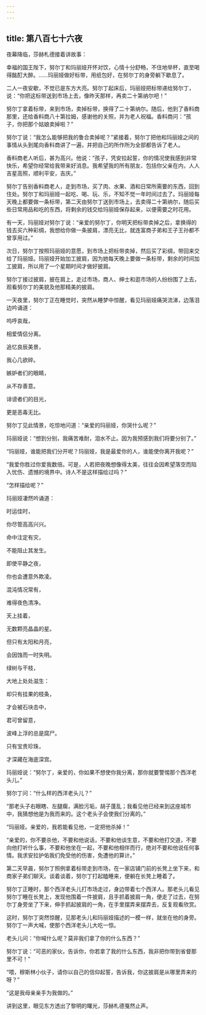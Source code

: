 ```yaml
---
---
---
```

title: 第八百七十六夜
---






夜幕降临，莎赫札德接着讲故事：





幸福的国王陛下，努尔丁和玛丽娅开怀对饮，心情十分舒畅，不住地举杯，直至喝得酩酊大醉。……玛丽娅做好标带，用纸包好，在努尔丁的身旁躺下歇息了。

二人一夜安歇，不觉已是东方大亮。努尔丁起床后，玛丽娅把标带递给努尔丁，说：“你把这标带送到市场上去，像昨天那样，再卖二十第纳尔吧！”

努尔丁拿着标带，来到市场，卖掉标带，换得了二十第纳尔。随后，他到了香料商那里，还给香料商八十第拉姆，感谢他的关照，并为老人祝福。香料商问：“孩子，你把那个姑娘卖掉啦？”

努尔丁说：“我怎么能够把我的鲁合卖掉呢？”紧接着，努尔丁把他和玛丽娅之间的事情从头到尾向香料商讲了一遍，并把自己的所作所为全部都告诉了老人。

香料商老人听后，甚为高兴。他说：“孩子，凭安拉起誓，你的情况使我感到非常快乐，希望你经常给我带来好消息。我希望我的所有朋友、包括你父亲在内，人人吉星高照，顺利平安，吉庆。”

努尔丁告别香料商老人，走到市场，买了肉、水果、酒和日常所需要的东西，回到住处。努尔丁和玛丽娅一起吃、喝、玩、乐，不知不觉一年时间过去了。玛丽娅每天晚上都要做一条标带，第二天由努尔丁送到市场上，去卖得二十第纳尔，随后买些日常用品和吃的东西，将剩余的钱交给玛丽娅保存起来，以便需要之时花用。

有一天，玛丽娅对努尔丁说：“亲爱的努尔丁，你明天把标带卖掉之后，拿换得的钱去买六种彩绸，我想给你做一条披肩，漂亮无比，就连富商子弟和王子王孙都不曾享用过。”

次日，努尔丁按照玛丽娅的意愿，到市场上把标带卖掉，然后买了彩绸，带回来交给了玛丽娅。玛丽娅开始加工披肩，因为她每天晚上要做一条标带，剩余的时间加工披肩，所以用了一个星期时间才做好披肩。

努尔丁接过披肩，披在肩上，走过市场，商人、绅士和逛市场的人纷纷围了上去，观看努尔丁的美貌及他那精美的披肩。

一天夜里，努尔丁正在睡觉时，突然从睡梦中惊醒，看见玛丽娅痛哭流涕，边落泪边吟诵道：


呜呼哀哉，

相爱情侣分离。

追忆良辰美景，

我心几欲碎。

嫉妒者们的眼睛，

从不存善意。

诽谤者们的目光，

更是恶毒无比。



努尔丁见此情景，吃惊地问道：“亲爱的玛丽娅，你哭什么呢？”

玛丽娅说：“想到分别，我痛苦难耐，泪水不止。因为我预感到我们将要分别了。”

“玛丽娅，谁能把我们分开呢？玛丽娅，我是最爱你的人，谁能使你离开我呢？”

“我爱你胜过你爱我数倍。可是，人若把夜晚想像得太美，往往会因希望落空而陷入忧伤、遗憾的境界中。诗人不是这样描绘过吗？”

“怎样描绘呢？”

玛丽娅凄然吟诵道：


时运佳时，

你尽管高高兴兴。

命中注定有灾，

不能阻止其发生。

即使平静之夜，

你也会遭意外欺凌。

混沌情况常有，

难得夜色清净。

天上挂着，

无数颗亮晶晶的星。

但只有太阳和月亮，

会因蚀而一时失明。

绿树与干枝，

大地上处处滋生：

却只有挂果的枝条，

才会被石块击中，

君可曾留意，

波峰上浮的总是腐尸。

只有宝贵珍珠，

才深藏在海底深宫。



玛丽娅说：“努尔丁，亲爱的，你如果不想使你我分离，那你就要警惕那个西洋老头儿。”

努尔丁问：“什么样的西洋老头儿？”

“那老头子右眼瞎、左腿瘸，满脸污垢，胡子蓬乱；我看见他已经来到这座城市中，我猜想他是为我而来的。这个老头子会使我们分离的。”

“玛丽娅。亲爱的，我若能看见他，一定把他杀掉！”

“亲爱的，你不要杀他，不要和他说话，不要和他谈生意，不要和他打交道，不要向他打听什么事，不要和他坐在一起，不要和他相伴而行，绝对不要和他说任何事情。我求安拉护佑我们免受他的伤害，免遭他的算计。”

第二天早晨，努尔丁照例拿着标带走到市场，在一家店铺门前的长凳上坐下来，和商家子弟们聊天。谈着谈着，努尔丁打起瞌睡来，便躺在长凳上睡着了。

努尔丁正睡时，那个西洋老头儿打市场走过，身边带着七个西洋人。那老头儿看见努尔丁睡在长凳上，发现他围着一件披肩，且手抓着披肩一角，便走了过去，在努尔丁身旁坐了下来，伸手抓起披肩的一角，在手里摆弄来摆弄去，反复观看欣赏。

这时，努尔丁突然惊醒，见那老头儿和玛丽娅描述的一模一样，就坐在他的身旁。努尔丁一声大喊，使那个西洋老头儿大吃一惊。

老头儿问：“你喊什么呢？莫非我们拿了你的什么东西？”

努尔丁说：“可恶的家伙，告诉你，你若拿了我的什么东西，我非把你带到省督那里不可！”

“喂，穆斯林小伙子，请你以自己的信仰起誓，告诉我，你这披肩是从哪里弄来的呀？”

“这是我母亲亲手为我做的。”





讲到这里，眼见东方透出了黎明的曙光，莎赫札德戛然止声。